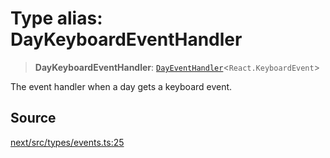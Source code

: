 # Type alias: DayKeyboardEventHandler

> **DayKeyboardEventHandler**: [`DayEventHandler`](/api/next/type-aliases/DayEventHandler.mdx)\<`React.KeyboardEvent`\>

The event handler when a day gets a keyboard event.

## Source

[next/src/types/events.ts:25](https://github.com/gpbl/react-day-picker/blob/86f49ff11/next/src/types/events.ts#L25)
